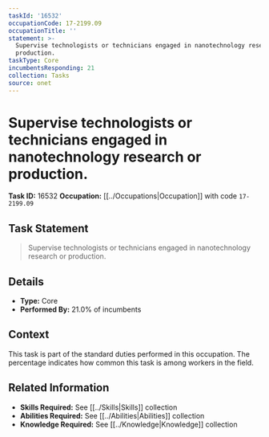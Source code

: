 ```yaml
---
taskId: '16532'
occupationCode: 17-2199.09
occupationTitle: ''
statement: >-
  Supervise technologists or technicians engaged in nanotechnology research or
  production.
taskType: Core
incumbentsResponding: 21
collection: Tasks
source: onet
---
```

# Supervise technologists or technicians engaged in nanotechnology research or production.

**Task ID:** 16532
**Occupation:** [[../Occupations|Occupation]] with code `17-2199.09`

## Task Statement

> Supervise technologists or technicians engaged in nanotechnology research or production.

## Details

- **Type:** Core
- **Performed By:** 21.0% of incumbents

## Context

This task is part of the standard duties performed in this occupation. The percentage indicates how common this task is among workers in the field.

## Related Information

- **Skills Required:** See [[../Skills|Skills]] collection
- **Abilities Required:** See [[../Abilities|Abilities]] collection
- **Knowledge Required:** See [[../Knowledge|Knowledge]] collection
